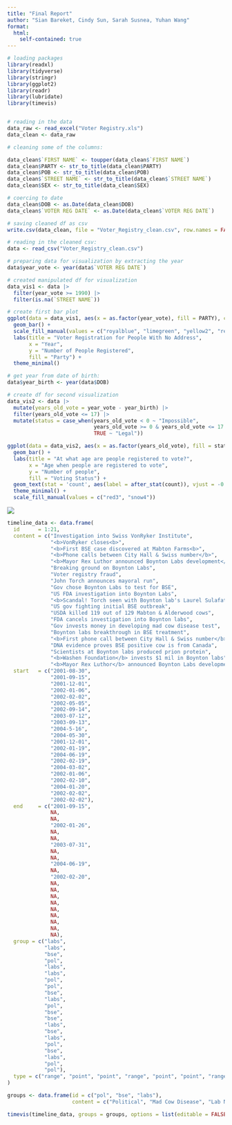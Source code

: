 ```yaml
---
title: "Final Report"
author: "Sian Bareket, Cindy Sun, Sarah Susnea, Yuhan Wang" 
format: 
  html:
    self-contained: true
---
```


```r
# loading packages
library(readxl)
library(tidyverse)
library(stringr)
library(ggplot2)
library(readr)
library(lubridate)
library(timevis)


# reading in the data
data_raw <- read_excel("Voter Registry.xls")
data_clean <- data_raw
```

```r
# cleaning some of the columns: 

data_clean$`FIRST NAME` <- toupper(data_clean$`FIRST NAME`)
data_clean$PARTY <- str_to_title(data_clean$PARTY)
data_clean$POB <- str_to_title(data_clean$POB)
data_clean$`STREET NAME` <- str_to_title(data_clean$`STREET NAME`)
data_clean$SEX <- str_to_title(data_clean$SEX)

# coercing to date 
data_clean$DOB <- as.Date(data_clean$DOB)
data_clean$`VOTER REG DATE` <- as.Date(data_clean$`VOTER REG DATE`)

# saving cleaned df as csv
write.csv(data_clean, file = "Voter_Registry_clean.csv", row.names = FALSE)
```

```r
# reading in the cleaned csv: 
data <- read_csv("Voter_Registry_clean.csv")

# preparing data for visualization by extracting the year
data$year_vote <- year(data$`VOTER REG DATE`)

# created manipulated df for visualization
data_vis1 <- data |>
  filter(year_vote >= 1990) |>
  filter(is.na(`STREET NAME`))
```

```r
# create first bar plot 
ggplot(data = data_vis1, aes(x = as.factor(year_vote), fill = PARTY), color = "black") +
  geom_bar() +
  scale_fill_manual(values = c("royalblue", "limegreen", "yellow2", "red3", "snow3"))+
  labs(title = "Voter Registration for People With No Address",
       x = "Year",
       y = "Number of People Registered",
       fill = "Party") +
  theme_minimal()
```

```r
# get year from date of birth: 
data$year_birth <- year(data$DOB)

# create df for second visualization
data_vis2 <- data |>
  mutate(years_old_vote = year_vote - year_birth) |>
  filter(years_old_vote <= 17) |>
  mutate(status = case_when(years_old_vote < 0 ~ "Impossible",
                            years_old_vote >= 0 & years_old_vote <= 17 ~ "Illegal",
                            TRUE ~ "Legal"))
```

```r
ggplot(data = data_vis2, aes(x = as.factor(years_old_vote), fill = status)) + 
  geom_bar() + 
  labs(title = "At what age are people registered to vote?",
       x = "Age when people are registered to vote",
       y = "Number of people",
       fill = "Voting Status") +
  geom_text(stat = 'count', aes(label = after_stat(count)), vjust = -0.5) +
  theme_minimal() +
  scale_fill_manual(values = c("red3", "snow4"))
```


![](network_diagram.png)



```r
timeline_data <- data.frame(
  id      = 1:21,
  content = c("Investigation into Swiss VonRyker Institute", 
              "<b>VonRyker closes<b>", 
              "<b>First BSE case discovered at Mabton Farms<b>", 
              "<b>Phone calls between City Hall & Swiss number</b>", 
              "<b>Mayor Rex Luthor announced Boynton Labs development</b>", 
              "Breaking ground on Boynton Labs",
              "Voter registry fraud",
              "John Torch announces mayoral run",
              "Gov chose Boynton Labs to test for BSE",
              "US FDA investigation into Boynton Labs",
              "<b>Scandal! Torch seen with Boynton lab's Laurel Sulafate</b>",
              "US gov fighting initial BSE outbreak",
              "USDA killed 119 out of 129 Mabton & Alderwood cows",
              "FDA cancels investigation into Boynton labs",
              "Gov invests money in developing mad cow disease test",
              "Boynton labs breakthrough in BSE treatment",
              "<b>First phone call between City Hall & Swiss number</b>",
              "DNA evidence proves BSE positive cow is from Canada",
              "Scientists at Boynton labs produced prion protein",
              "<b>Washen Foundation</b> invests $1 mil in Boynton labs",
              "<b>Mayor Rex Luthor</b> announced Boynton Labs development"),
  start   = c("2001-08-30", 
              "2001-09-15", 
              "2001-12-01", 
              "2002-01-06", 
              "2002-02-02", 
              "2002-05-05",
              "2002-09-14",
              "2003-07-12",
              "2003-09-13",
              "2004-5-16",
              "2004-05-30",
              "2001-12-01",
              "2002-01-19",
              "2004-06-19",
              "2002-02-19",
              "2004-03-02",
              "2002-01-06",
              "2002-02-10",
              "2004-01-20",
              "2002-02-02",
              "2002-02-02"),
  end     = c("2001-09-15", 
              NA, 
              NA, 
              "2002-01-26", 
              NA, 
              NA,
              "2003-07-31",
              NA,
              NA,
              "2004-06-19",
              NA,
              "2002-02-20",
              NA,
              NA,
              NA,
              NA,
              NA,
              NA,
              NA,
              NA,
              NA),
  group = c("labs", 
            "labs", 
            "bse", 
            "pol", 
            "labs", 
            "labs", 
            "pol", 
            "pol", 
            "bse", 
            "labs", 
            "pol", 
            "bse", 
            "bse", 
            "labs", 
            "bse", 
            "labs",
            "pol", 
            "bse",
            "labs",
            "pol",
            "pol"),
  type = c("range", "point", "point", "range", "point", "point", "range", "point", "point", "range", "point", "range", "point", "point", "point", "point", "point","point", "point", "point","point")
)

groups <- data.frame(id = c("pol", "bse", "labs"),
                     content = c("Political", "Mad Cow Disease", "Lab News"))

timevis(timeline_data, groups = groups, options = list(editable = FALSE, selectable = FALSE, zoomable = TRUE, stack = TRUE, verticalscroll = TRUE))
```


